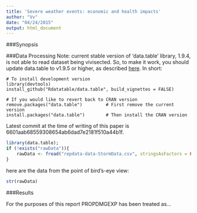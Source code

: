 ```yaml
---
title: 'Severe weather events: economic and health impacts'
author: "Vv"
date: "04/24/2015"
output: html_document
---
```



###Synopsis


###Data Processing
Note: current stable version of 'data.table' library, 1.9.4, is not able to read dataset being vivisected. So, to make it work, you should update data.table to v1.9.5 or higher, as described [here](https://github.com/Rdatatable/data.table/wiki/Installation). In short: 

    # To install development version
    library(devtools)
    install_github("Rdatatable/data.table", build_vignettes = FALSE)

    # If you would like to revert back to CRAN version
    remove.packages("data.table")         # First remove the current version
    install.packages("data.table")        # Then install the CRAN version

Latest commit at the time of writing of this paper is 6601aab68559308654ab6dad7e2181f510a44b1f.

```r
library(data.table);
if (!exists("rawData")){
    rawData <- fread("repdata-data-StormData.csv", stringsAsFactors = FALSE, sep = ",", header = TRUE);
}
```

here are the data from the point of bird’s-eye view:

```r
str(rawData)
```



###Results

For the purposes of this report PROPDMGEXP has been treated as...

